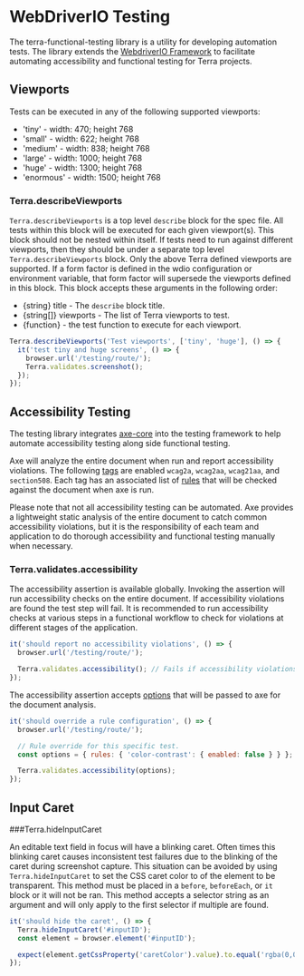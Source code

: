 # WebDriverIO Testing

The terra-functional-testing library is a utility for developing automation tests. The library extends the [WebdriverIO Framework](https://webdriver.io/) to facilitate automating accessibility and functional testing for Terra projects.

## Viewports

Tests can be executed in any of the following supported viewports:
- 'tiny' - width: 470; height 768
- 'small' - width: 622; height 768
- 'medium' - width: 838; height 768
- 'large' - width: 1000; height 768
- 'huge' - width: 1300; height 768
- 'enormous' - width: 1500; height 768

### Terra.describeViewports

`Terra.describeViewports` is a top level `describe` block for the spec file. All tests within this block will be executed for each given viewport(s). This block should not be nested within itself. If tests need to run against different viewports, then they should be under a separate top level `Terra.describeViewports` block. Only the above Terra defined viewports are supported. If a form factor is defined in the wdio configuration or environment variable, that form factor will supersede the viewports defined in this block. This block accepts these arguments in the following order:
- {string} title - The `describe` block title.
- {string[]} viewports - The list of Terra viewports to test.
- {function} - the test function to execute for each viewport.

```js
Terra.describeViewports('Test viewports', ['tiny', 'huge'], () => {
  it('test tiny and huge screens', () => {
    browser.url('/testing/route/');
    Terra.validates.screenshot();
  });
});
```

## Accessibility Testing

The testing library integrates [axe-core](https://github.com/dequelabs/axe-core) into the testing framework to help automate accessibility testing along side functional testing.

Axe will analyze the entire document when run and report accessibility violations. The following [tags](https://github.com/dequelabs/axe-core/blob/develop/doc/API.md#axe-core-tags) are enabled `wcag2a`, `wcag2aa`, `wcag21aa`, and `section508`. Each tag has an associated list of [rules](https://github.com/dequelabs/axe-core/blob/develop/doc/rule-descriptions.md) that will be checked against the document when axe is run.

Please note that not all accessibility testing can be automated. Axe provides a lightweight static analysis of the entire document to catch common accessibility violations, but it is the responsibility of each team and application to do thorough accessibility and functional testing manually when necessary. 

### Terra.validates.accessibility

The accessibility assertion is available globally. Invoking the assertion will run accessibility checks on the entire document. If accessibility violations are found the test step will fail. It is recommended to run accessibility checks at various steps in a functional workflow to check for violations at different stages of the application.

```js
it('should report no accessibility violations', () => {
  browser.url('/testing/route/');

  Terra.validates.accessibility(); // Fails if accessibility violations are found anywhere on the document.
});
```

The accessibility assertion accepts [options](https://github.com/dequelabs/axe-core/blob/develop/doc/API.md#options-parameter) that will be passed to axe for the document analysis.

```js
it('should override a rule configuration', () => {
  browser.url('/testing/route/');

  // Rule override for this specific test.
  const options = { rules: { 'color-contrast': { enabled: false } } };

  Terra.validates.accessibility(options);
});
```

## Input Caret

###Terra.hideInputCaret

An editable text field in focus will have a blinking caret. Often times this blinking caret causes inconsistent test failures due to the blinking of the caret during screenshot capture. This situation can be avoided by using `Terra.hideInputCaret` to set the CSS caret color to of the element to be transparent. This method must be placed in a `before`, `beforeEach`, or `it` block or it will not be ran. This method accepts a selector string as an argument and will only apply to the first selector if multiple are found.

```js
it('should hide the caret', () => {
  Terra.hideInputCaret('#inputID');
  const element = browser.element('#inputID');

  expect(element.getCssProperty('caretColor').value).to.equal('rgba(0,0,0,0)');
});
```
